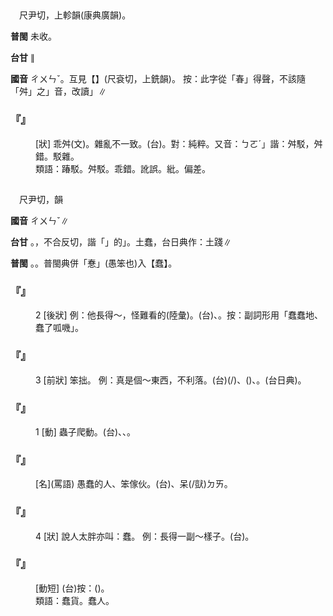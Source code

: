 
=={{ruby|踳|ㄔㄨㄣˇ}}==

　尺尹切，上軫韻(康典廣韻)。

'''普閩''' 未收。

'''台甘''' {{ruby|(文)|ㄘㄨㄣˋ}}∥

'''國音''' <rt>ㄔㄨㄣˇ</rt>。互見【{{ruby|踳|ㄔㄨㄢˇ}}】(尺袞切，上銑韻)。 按：此字從「春」得聲，不該隨「舛」之{{ruby|「|ㄔㄨㄢˇ}}」音，改讀{{ruby|「|ㄔㄨㄢˇ}}」∥

    

==='''『{{ruby|踳|ㄔㄨㄣˇ}}{{ruby|駁|ㄅㄛˊ}}』'''===
: [狀] 乖舛(文)。雜亂不一致。(台){{ruby|踳|ㄘㄨㄣˋ}}{{ruby|駁|ㄅㆦㆶ}}。對：純粹。又音：{{ruby|「|ㄔㄨㄢˇ}}<rt>ㄅㄛˊ</rt>」諧：舛駁，舛錯。駁雜。
:類語：踳駁。舛駁。乖錯。訛誤。紕{{ruby|謬|ㄇㄧㄡˋ}}。偏差。
:
    

=={{ruby|蠢|ㄔㄨㄣˇ}}==

　尺尹切，{{ruby|准|ㄓㄨㄣˇ}}韻

'''國音''' <rt>ㄔㄨㄣˇ</rt>∥

'''台甘''' {{ruby|(文)|ㄘㄨㄣˋ}}。{{ruby|(語)|ㄊㄨㄣˋ}}，不合反切，諧「{{ruby|曈|ㄊㄨㄣˋ}}{{ruby|踏|ㄉㄚㆷ ͘}}」的{{ruby|「|ㄊㄨㄣˋ}}」。土蠢，台日典作：土踐∥

'''普閩''' {{ruby|(文)|ㄘㄨㄣˋ}}。{{ruby|(白)|ㄊㄨㄣˋ}}。普閩典併「惷」(愚笨也)入【蠢】。

    

==='''『{{ruby|蠢|ㄔㄨㄣˇ}}』'''===
:2  [後狀]  例：他長得～，怪難看的(陸彙)。(台){{ruby|伊|ㄧ}}{{ruby|生|ㄒㆪ}}{{ruby|/|ㄙㆥ}}{{ruby|做|ㄗㄨㆤ˪}}{{ruby|/|ㄗㄜ˪}}{{ruby|真|ㄐㄧㄣ}}{{ruby|戇|ㆣㆲ˫}}{{ruby|款|ㄎㄨㄢˋ}}、{{ruby|足|ㄐㄧㆦㆶ}}{{ruby|歹|ㄉㄞˋ}}{{ruby|看|ㄎㄨㆩ˪}}。按：副詞形用「蠢蠢地、蠢了呱嘰」。
    

==='''『{{ruby|蠢|ㄔㄨㄣˇ}}』'''===
:3  [前狀] 笨拙。 例：真是個～東西，不利落。(台){{ruby|足|ㄐㄧㆦㆶ}}{{ruby|頇|ㄏㆰ}}{{ruby|顢|ㆠㄢ˫}}{{ruby|物|ㄇㄧㆷ ͘}}(/{{ruby|蠢|ㄘㄨㄣˋ}}{{ruby|笨|ㄅㄨㄣ˫}})、{{ruby|骹|ㄎㄚ}}{{ruby|手|ㄑㄧㄨˋ}}{{ruby|慢|ㆠㄢ˫}}{{ruby|鈍|ㄉㄨㄣ˫}}({{ruby|做|ㄗㄨㆤ˪}}{{ruby|/|ㄗㄜ˪}}{{ruby|事|ㄉㄞ˫}}{{ruby|情|ㄐㄧ˪}}){{ruby|<mark>&#xffa45;</mark>|ㆠㆤ˫}}{{ruby|/|ㆠㄨㆤ˫}}{{ruby|( )|ㄌㄧㄨˋ}}{{ruby|( )|ㄌㄧㄚㆷ}}、{{ruby|瘸|ㄎㆤˊ}}{{ruby|骹|ㄎㄚ}}{{ruby|瘸|ㄎㆤˊ}}{{ruby|手|ㄑㄧㄨˋ}}。{{ruby|土|ㄊㆦˋ}}{{ruby|踐|ㄊㄨㄣˋ}}(台日典)。
    

==='''『{{ruby|蠢|ㄔㄨㄣˇ}}』'''===
:1  [動] 蟲子爬動。(台){{ruby|<mark>&#xf90b4;</mark>|ㄙㄜˊ}}、{{ruby|<mark>&#xf9d55;</mark>|ㄫㄧㄠㆷ}}、{{ruby|蠕|ㄌㄨㄣ˪}}。
    

==='''『{{ruby|蠢|ㄔㄨㄣˇ}}{{ruby|材|ㄘㄞˊ}}』'''===
: [名](罵語) 愚蠢的人、笨傢伙。(台){{ruby|不|ㄅㄨㆵ}}{{ruby|中|ㄉㄧㆲ˪}}{{ruby|用|ㄧㆲ˫}}{{ruby|丌|ㆤ}}{{ruby|人|ㄌㄤˊ}}、{{ruby|孝|ㄏㄠ˪}}呆(/獃)<rt>ㄉㄞ</rt>。
    

==='''『{{ruby|蠢|ㄔㄨㄣˇ}}』'''===
:4  [狀] 說人太胖亦叫：蠢。 例：長得一副～樣子。(台){{ruby|生|ㄒㆪ}}{{ruby|/|ㄙㆥ}}{{ruby|做|ㄗㄨㆤ˪}}{{ruby|/|ㄗㄜ˪}}{{ruby|一|ㄐㄧㆵ ͘}}{{ruby|棵|ㄎㆦ}}{{ruby|笨|ㄅㄨㄣ˫}}{{ruby|戕|ㄑㄧㄤˊ}}{{ruby|笨|ㄅㄨㄣ˫}}{{ruby|戕|ㄑㄧㄤˊ}}。
    

==='''『{{ruby|蠢|ㄔㄨㄣˇ}}{{ruby|動|ㄉㄨㄥˋ}}』'''===
: [動短] (台)按：{{ruby|用|ㄧㆲ˫}}{{ruby|/|ㄧㄥ˫}}{{ruby|蟲|ㄊㄤˊ}}{{ruby|<mark>&#xf9d55;</mark>|ㄫㄧㄠㆷ}}{{ruby|<mark>&#xf9d55;</mark>|ㄫㄧㄠㆷ}}{{ruby|動|ㄉㄤ˫}}{{ruby|比|ㄅㄧˋ}}{{ruby|喻|ㆢㄧ˫}}{{ruby|/|ㆡㄨ˫}}{{ruby|/|ㄌㄨ˫}}{{ruby|歹|ㄉㄞˋ}}{{ruby|人|ㄆㆮˋ}}({{ruby|或|ㄧㄚㆷ ͘}}{{ruby|是|ㄒㄧ˫}}{{ruby|敵|ㄉㄧㆤㆶ ͘}}{{ruby|人|ㆢㄧㄣˊ}}{{ruby|/|ㄌㄧㄣˊ}}){{ruby|暗|ㆰ˪}}{{ruby|中|ㄉㄧㆲ}}{{ruby|進|ㄐㄧㄣ˪}}{{ruby|行|ㄏㄧㄥˊ}}{{ruby|活|ㄨㄚㆷ ͘}}{{ruby|動|ㄉㄤ˫}}。
:類語：蠢貨。蠢人。
:
    
